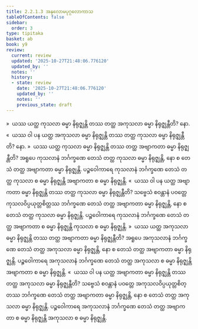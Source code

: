 ```yaml
---
title: 2.2.1.3 အနုလောမပုဂ္ဂလောကာသ
tableOfContents: false
sidebar:
  order: 3
type: tipitaka
basket: ab
book: y9
review:
  current: review
  updated: '2025-10-27T21:48:06.776120'
  updated_by: ''
  notes: ''
  history:
  - state: review
    date: '2025-10-27T21:48:06.776120'
    updated_by: ''
    notes: ''
    previous_state: draft
---
```



<ReviewStatus review={frontmatter.review} showDetails={true} />

<HypothesisAnnotation frontmatter={frontmatter} />

<DynamicBreadcrumb />

<Division number="103" book="y9" e="ch" v="35" p="31">

<Paragraph number="457" book="y9">
»  ယဿ ယတ္ထ ကုသလာ ဓမ္မာ နိရုဇ္ဈန္တိ တဿ တတ္ထ အကုသလာ ဓမ္မာ နိရုဇ္ဈန္တီတိ? နော.
</Paragraph>

<Paragraph number="458" book="y9">
«  ယဿ ဝါ ပန ယတ္ထ အကုသလာ ဓမ္မာ နိရုဇ္ဈန္တိ တဿ တတ္ထ ကုသလာ ဓမ္မာ နိရုဇ္ဈန္တီတိ? နော.
</Paragraph>

<Paragraph number="459" book="y9">
»  ယဿ ယတ္ထ ကုသလာ ဓမ္မာ နိရုဇ္ဈန္တိ တဿ တတ္ထ အဗျာကတာ ဓမ္မာ နိရုဇ္ဈန္တီတိ?
</Paragraph>

<Paragraph number="460" book="y9">
အရူပေ ကုသလာနံ ဘင်္ဂက္ခဏေ တေသံ တတ္ထ ကုသလာ ဓမ္မာ နိရုဇ္ဈန္တိ, နော စ တေသံ တတ္ထ အဗျာကတာ ဓမ္မာ နိရုဇ္ဈန္တိ. ပဉ္စဝေါကာရေ ကုသလာနံ ဘင်္ဂက္ခဏေ တေသံ တတ္ထ ကုသလာ စ ဓမ္မာ နိရုဇ္ဈန္တိ အဗျာကတာ စ ဓမ္မာ နိရုဇ္ဈန္တိ.
</Paragraph>

<Paragraph number="461" book="y9">
«  ယဿ ဝါ ပန ယတ္ထ အဗျာကတာ ဓမ္မာ နိရုဇ္ဈန္တိ တဿ တတ္ထ ကုသလာ ဓမ္မာ နိရုဇ္ဈန္တီတိ?
</Paragraph>

<Paragraph number="462" book="y9">
သဗ္ဗေသံ စဝန္တာနံ ပဝတ္တေ ကုသလဝိပ္ပယုတ္တစိတ္တဿ ဘင်္ဂက္ခဏေ တေသံ တတ္ထ အဗျာကတာ ဓမ္မာ နိရုဇ္ဈန္တိ, နော စ တေသံ တတ္ထ ကုသလာ ဓမ္မာ နိရုဇ္ဈန္တိ. ပဉ္စဝေါကာရေ ကုသလာနံ ဘင်္ဂက္ခဏေ တေသံ တတ္ထ အဗျာကတာ စ ဓမ္မာ နိရုဇ္ဈန္တိ ကုသလာ စ ဓမ္မာ နိရုဇ္ဈန္တိ.
</Paragraph>

</Division>
<Division number="104" book="y9" e="ch" v="35" p="31">

<Paragraph number="463" book="y9">
»  ယဿ ယတ္ထ အကုသလာ ဓမ္မာ နိရုဇ္ဈန္တိ တဿ တတ္ထ အဗျာကတာ ဓမ္မာ နိရုဇ္ဈန္တီတိ?
</Paragraph>

<Paragraph number="464" book="y9">
အရူပေ အကုသလာနံ ဘင်္ဂက္ခဏေ တေသံ တတ္ထ အကုသလာ ဓမ္မာ နိရုဇ္ဈန္တိ, နော စ တေသံ တတ္ထ အဗျာကတာ ဓမ္မာ နိရုဇ္ဈန္တိ. ပဉ္စဝေါကာရေ အကုသလာနံ ဘင်္ဂက္ခဏေ တေသံ တတ္ထ အကုသလာ စ ဓမ္မာ နိရုဇ္ဈန္တိ အဗျာကတာ စ ဓမ္မာ နိရုဇ္ဈန္တိ.
</Paragraph>

<Paragraph number="465" book="y9">
«  ယဿ ဝါ ပန ယတ္ထ အဗျာကတာ ဓမ္မာ နိရုဇ္ဈန္တိ တဿ တတ္ထ အကုသလာ ဓမ္မာ နိရုဇ္ဈန္တီတိ?
</Paragraph>

<Paragraph number="466" book="y9">
သဗ္ဗေသံ စဝန္တာနံ ပဝတ္တေ အကုသလဝိပ္ပယုတ္တစိတ္တဿ ဘင်္ဂက္ခဏေ တေသံ တတ္ထ အဗျာကတာ ဓမ္မာ နိရုဇ္ဈန္တိ, နော စ တေသံ တတ္ထ အကုသလာ ဓမ္မာ နိရုဇ္ဈန္တိ. ပဉ္စဝေါကာရေ အကုသလာနံ ဘင်္ဂက္ခဏေ တေသံ တတ္ထ အဗျာကတာ စ ဓမ္မာ နိရုဇ္ဈန္တိ အကုသလာ စ ဓမ္မာ နိရုဇ္ဈန္တိ.
</Paragraph>
</Division>